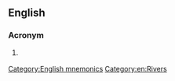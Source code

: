 ==English==

===Acronym===
{{rfc-header|en|Acronym}}
{{head|en|acronym}}

# {{lb|en|mnemonic}} {{n-g|Acronym used to remember the western tributary [[rivers]] of the [[w:Yorkshire Dales|Yorkshire Dales]]: [[Swale]], [[Ure]], [[Nidd]], [[Wharfe]], [[Aire]], [[Calder]]}}

[[Category:English mnemonics]]
[[Category:en:Rivers]]